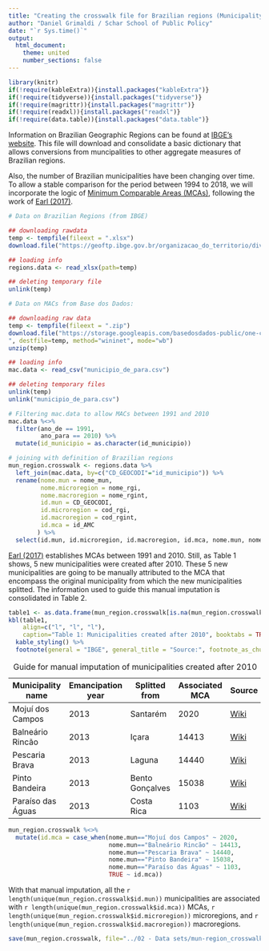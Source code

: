 ```yaml
---
title: "Creating the crosswalk file for Brazilian regions (Municipality-Region-MCA)"
author: "Daniel Grimaldi / Schar School of Public Policy"
date: "`r Sys.time()`"
output:
  html_document:
    theme: united
    number_sections: false
---
```


```r
library(knitr)
if(!require(kableExtra)){install.packages("kableExtra")}
if(!require(tidyverse)){install.packages("tidyverse")}
if(!require(magrittr)){install.packages("magrittr")}
if(!require(readxl)){install.packages("readxl")}
if(!require(data.table)){install.packages("data.table")}
```

Information on Brazilian Geographic Regions can be found at [IBGE's website](https://www.ibge.gov.br/geociencias/organizacao-do-territorio/divisao-regional/15778-divisoes-regionais-do-brasil.html?=&t=o-que-e). This file will download and consolidate a basic dictionary that allows conversions from muncipalities to other aggregate measures of Brazilian regions.

Also, the number of Brazilian municipalities have been changing over time. To allow a stable comparison for the period between 1994 to 2018, we will incorporate the logic of [Minimum Comparable Areas (MCAs)](https://basedosdados.org/dataset/br-ibge-amc), following the work of [Earl (2017)](https://www.scielo.br/scielo.php?script=sci_arttext&pid=S0101-41612017000100215).

```r
# Data on Brazilian Regions (from IBGE)

## downloading rawdata
temp <- tempfile(fileext = ".xlsx")
download.file("https://geoftp.ibge.gov.br/organizacao_do_territorio/divisao_regional/divisao_regional_do_brasil/divisao_regional_do_brasil_em_regioes_geograficas_2017/tabelas/regioes_geograficas_composicao_por_municipios_2017_20180911.xlsx", destfile=temp, method="wininet", mode="wb")

## loading info
regions.data <- read_xlsx(path=temp)

## deleting temporary file
unlink(temp)

# Data on MACs from Base dos Dados:

## downloading raw data
temp <- tempfile(fileext = ".zip")
download.file("https://storage.googleapis.com/basedosdados-public/one-click-download/br_ibge_amc/municipio_de_para.zip
", destfile=temp, method="wininet", mode="wb")
unzip(temp)

## loading info
mac.data <- read_csv("municipio_de_para.csv")

## deleting temporary files
unlink(temp)
unlink("municipio_de_para.csv")

# Filtering mac.data to allow MACs between 1991 and 2010
mac.data %<>%
  filter(ano_de == 1991, 
         ano_para == 2010) %>% 
  mutate(id_municipio = as.character(id_municipio))

# joining with definition of Brazilian regions
mun_region.crosswalk <- regions.data %>% 
  left_join(mac.data, by=c("CD_GEOCODI"="id_municipio")) %>% 
  rename(nome.mun = nome_mun,
         nome.microregion = nome_rgi,
         nome.macroregion = nome_rgint, 
         id.mun = CD_GEOCODI,
         id.microregion = cod_rgi,
         id.macroregion = cod_rgint,
         id.mca = id_AMC
        ) %>% 
  select(id.mun, id.microregion, id.macroregion, id.mca, nome.mun, nome.microregion, nome.macroregion)
```

[Earl (2017)](https://www.scielo.br/scielo.php?script=sci_arttext&pid=S0101-41612017000100215) establishes MCAs between 1991 and 2010. Still, as Table 1 shows, 5 new municipalities were created after 2010. These 5 new municipalities are going to be manually attributed to the MCA that encompass the original municipality from which the new municipalities splitted. The information used to guide this manual imputation is consolidated in Table 2.

```r
table1 <- as.data.frame(mun_region.crosswalk[is.na(mun_region.crosswalk$id.mca),])
kbl(table1,
    align=c("l", "l", "l"),
    caption="Table 1: Municipalities created after 2010", booktabs = TRUE) %>%
  kable_styling() %>% 
  footnote(general = "IBGE", general_title = "Source:", footnote_as_chunk = T)
```

| Municipality name | Emancipation year | Splitted from   | Associated MCA | Source                                                              |
|-------------------|-------------------|-----------------|----------------|---------------------------------------------------------------------|
| Mojuí dos Campos  | 2013              | Santarém        | 2020           | [Wiki](<https://pt.wikipedia.org/wiki/Moju%C3%AD_dos_Campos>)       |
| Balneário Rincão  | 2013              | Içara           | 14413          | [Wiki](<https://pt.wikipedia.org/wiki/Balne%C3%A1rio_Rinc%C3%A3o>)  |
| Pescaria Brava    | 2013              | Laguna          | 14440          | [Wiki](<https://pt.wikipedia.org/wiki/Pescaria_Brava>)              |
| Pinto Bandeira    | 2013              | Bento Gonçalves | 15038          | [Wiki](<https://pt.wikipedia.org/wiki/Pinto_Bandeira>)              |
| Paraíso das Águas | 2013              | Costa Rica      | 1103           | [Wiki](<https://pt.wikipedia.org/wiki/Para%C3%ADso_das_%C3%81guas>) |

: Guide for manual imputation of municipalities created after 2010

```r
mun_region.crosswalk %<>%
  mutate(id.mca = case_when(nome.mun=="Mojuí dos Campos" ~ 2020,
                            nome.mun=="Balneário Rincão" ~ 14413,
                            nome.mun=="Pescaria Brava" ~ 14440,
                            nome.mun=="Pinto Bandeira" ~ 15038,
                            nome.mun=="Paraíso das Águas" ~ 1103,
                            TRUE ~ id.mca))
```

With that manual imputation, all the `r length(unique(mun_region.crosswalk$id.mun))` municipalities are associated with `r length(unique(mun_region.crosswalk$id.mca))` MCAs, `r length(unique(mun_region.crosswalk$id.microregion))` microregions, and `r length(unique(mun_region.crosswalk$id.macroregion))` macroregions.

```r
save(mun_region.crosswalk, file="../02 - Data sets/mun-region_crosswalk.Rdata")
```
